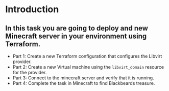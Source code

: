 # Introduction

## In this task you are going to deploy and new Minecraft server in your environment using Terraform.

* Part 1: Create a new Terraform configuration that configures the Libvirt provider.
* Part 2: Create a new Virtual machine using the `libvirt_domain` resource for the provider.
* Part 3: Connect to the minecraft server and verify that it is running.
* Part 4: Complete the task in Minecraft to find Blackbeards treasure.